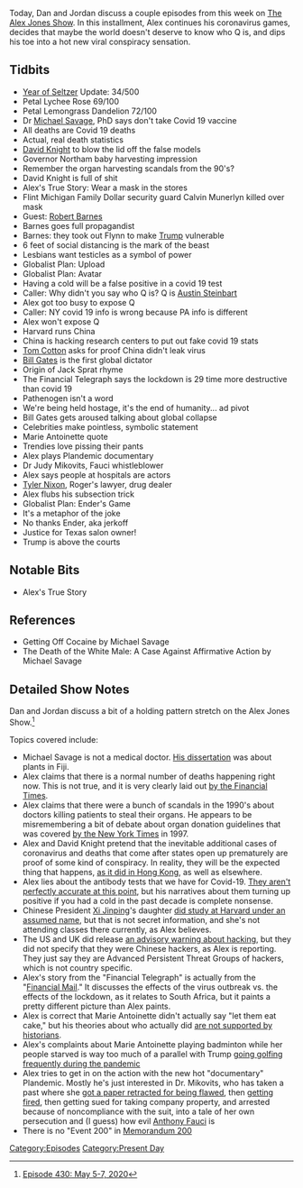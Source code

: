 {{DEFAULTSORT:
    #_EPISODE_0430:May 5-7, 2020
}}{{Episode
    | title             = May 5-7, 2020
    | caption           = Listen to this episode on [https://knowledgefight.libsyn.com/430-may-5-7-2020 Libsyn] [https://open.spotify.com/episode/6gQUncRulcUi0WfiX454wp Spotify], Read the [[Transcript/430: May 5-7, 2020|Unofficial Transcript]], View discussion on [https://reddit.com/gfnw1q Reddit]
    | episodeNumber     = 430
    | length            = 01:37:04
    | airDate           = May 8, 2020
    | coverageStartDate = May 5, 2020
    | coverageEndDate   = May 7, 2020
    | episodeType       = [[:Category:Present Day|Present Day]]
    | appearance        = [[Michael Savage]], [[David Knight]], [[Ralph Northam]], [[Calvin Munerlyn]], [[Robert Barnes]], [[Austin Steinbart]], [[Tom Cotton]], [[Bill Gates]], [[Judy Mikovits]], [[Tyler Nixon]]
    | beverage          = Petal Lychee Rose; Petal Lemongrass Dandelion
    | previousEpisode   = [[429: May 3-4, 2020]]
    | nextEpisode       = [[431: Smash-N-Grab Spy Jobs]]
}}

{{Stub}}

Today, Dan and Jordan discuss a couple episodes from this week on [[The Alex Jones Show]]. In this installment, Alex continues his coronavirus games, decides that maybe the world doesn't deserve to know who Q is, and dips his toe into a hot new viral conspiracy sensation.

==Tidbits==

*[[The Year of the Seltzer|Year of Seltzer]] Update: 34/500
*Petal Lychee Rose 69/100
*Petal Lemongrass Dandelion 72/100
*Dr [[Michael Savage]], PhD says don't take Covid 19 vaccine
*All deaths are Covid 19 deaths
*Actual, real death statistics
*[[David Knight]] to blow the lid off the false models
*Governor Northam baby harvesting impression
*Remember the organ harvesting scandals from the 90's?
*David Knight is full of shit
*Alex's True Story: Wear a mask in the stores
*Flint Michigan Family Dollar security guard Calvin Munerlyn killed over mask
*Guest: [[Robert Barnes]]
*Barnes goes full propagandist
*Barnes: they took out Flynn to make [[Donald Trump|Trump]] vulnerable
*6 feet of social distancing is the mark of the beast
*Lesbians want testicles as a symbol of power
*Globalist Plan: Upload
*Globalist Plan: Avatar
*Having a cold will be a false positive in a covid 19 test
*Caller: Why didn't you say who Q is? Q is [[Austin Steinbart]]
*Alex got too busy to expose Q
*Caller: NY covid 19 info is wrong because PA info is different
*Alex won't expose Q
*Harvard runs China
*China is hacking research centers to put out fake covid 19 stats
*[[Tom Cotton]] asks for proof China didn't leak virus
*[[Bill Gates]] is the first global dictator
*Origin of Jack Sprat rhyme
*The Financial Telegraph says the lockdown is 29 time more destructive than covid 19
*Pathenogen isn't a word
*We're being held hostage, it's the end of humanity... ad pivot
*Bill Gates gets aroused talking about global collapse
*Celebrities make pointless, symbolic statement
*Marie Antoinette quote
*Trendies love pissing their pants
*Alex plays Plandemic documentary
*Dr Judy Mikovits, Fauci whistleblower
*Alex says people at hospitals are actors
*[[Tyler Nixon]], Roger's lawyer, drug dealer
*Alex flubs his subsection trick
*Globalist Plan: Ender's Game
*It's a metaphor of the joke
*No thanks Ender, aka jerkoff
*Justice for Texas salon owner!
*Trump is above the courts

==Notable Bits==

*Alex's True Story

==References==

*Getting Off Cocaine by Michael Savage
*The Death of the White Male: A Case Against Affirmative Action by Michael Savage

==Detailed Show Notes==

Dan and Jordan discuss a bit of a holding pattern stretch on the Alex Jones Show.<ref>[https://knowledgefight.com/research/2020/5/8/episode-430-may-5-7-2020 Episode 430: May 5-7, 2020]</ref>

Topics covered include:

*Michael Savage is not a medical doctor. [http://catalogue.nla.gov.au/Record/3287378 His dissertation] was about plants in Fiji.
*Alex claims that there is a normal number of deaths happening right now. This is not true, and it is very clearly laid out [https://www.ft.com/content/a26fbf7e-48f8-11ea-aeb3-955839e06441 by the Financial Times].
*Alex claims that there were a bunch of scandals in the 1990's about doctors killing patients to steal their organs. He appears to be misremembering a bit of debate about organ donation guidelines that was covered [https://www.nytimes.com/1997/04/13/us/controversy-erupts-over-organ-removals.html by the New York Times] in 1997.
*Alex and David Knight pretend that the inevitable additional cases of coronavirus and deaths that come after states open up prematurely are proof of some kind of conspiracy. In reality, they will be the expected thing that happens, [https://www.cnn.com/2020/03/23/asia/hong-kong-coronavirus-quarantine-intl-hnk/index.html as it did in Hong Kong], as well as elsewhere.
*Alex lies about the antibody tests that we have for Covid-19. [https://www.discovermagazine.com/health/covid-19-antibody-testing-tougher-than-true-false They aren't perfectly accurate at this point], but his narratives about them turning up positive if you had a cold in the past decade is complete nonsense.
*Chinese President [[Xi Jinping]]'s daughter [https://www.newyorker.com/news/news-desk/what-did-chinas-first-daughter-find-in-america did study at Harvard under an assumed name], but that is not secret information, and she's not attending classes there currently, as Alex believes.
*The US and UK did release [https://www.ncsc.gov.uk/news/apt-groups-target-healthcare-essential-services-advisory an advisory warning about hacking], but they did not specify that they were Chinese hackers, as Alex is reporting. They just say they are Advanced Persistent Threat Groups of hackers, which is not country specific.
*Alex's story from the "Financial Telegraph" is actually from the "[https://www.businesslive.co.za/fm/features/2020-05-05-lockdown-disaster-dwarfs-covid-19-say-sa-actuaries/ Financial Mail]." It discusses the effects of the virus outbreak vs. the effects of the lockdown, as it relates to South Africa, but it paints a pretty different picture than Alex paints.
*Alex is correct that Marie Antoinette didn't actually say "let them eat cake," but his theories about who actually did [https://www.britannica.com/story/did-marie-antoinette-really-say-let-them-eat-cake are not supported by historians].
*Alex's complaints about Marie Antoinette playing badminton while her people starved is way too much of a parallel with Trump [https://www.usatoday.com/story/news/factcheck/2020/04/17/fact-check-trump-had-rallies-golfed-covid-19-outbreak-grew/5126918002/ going golfing frequently during the pandemic]
*Alex tries to get in on the action with the new hot "documentary" Plandemic. Mostly he's just interested in Dr. Mikovits, who has taken a past where she [https://science.sciencemag.org/content/334/6063/1636.1 got a paper retracted for being flawed], then [https://www.sciencemag.org/news/2011/10/chronic-fatigue-syndrome-researcher-fired-amidst-new-controversy getting fired], then getting sued for taking company property, and arrested because of noncompliance with the suit, into a tale of her own persecution and (I guess) how evil [[Anthony Fauci]] is
*There is no "Event 200" in [https://pdf.usaid.gov/pdf_docs/PCAAB500.pdf Memorandum 200]

[[Category:Episodes]]
[[Category:Present Day]]
